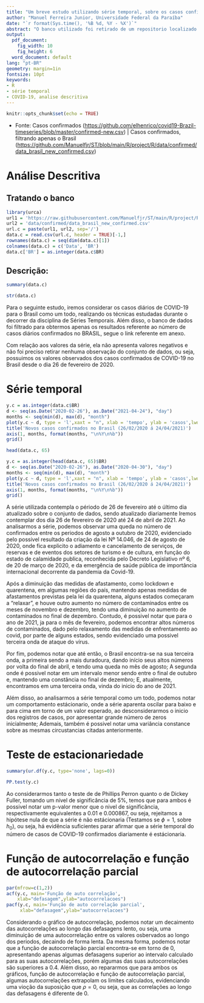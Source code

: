 ```yaml
---
title: "Um breve estudo utilizando série temporal, sobre os casos confirmados de COVID-19 no Brasil"
author: "Manuel Ferreira Junior, Universidade Federal da Paraíba"
date: "`r format(Sys.time(), '%B %d, %Y - %X')`"
abstract: "O banco utilizado foi retirado de um repositorio localizado no github, sendo mantido por uma iniciativa do dono do repositorio. Os dados estão localizados de forma simples e prática, coletados manualmente do Ministério da Saúde. O conjunto de dados é continuamente atualizado, sendo realizado sempre proximo a meia noite."
output:
  pdf_document: 
    fig_width: 10
    fig_height: 6
  word_document: default
lang: "pt-BR"
geometry: margin=1in
fontsize: 10pt
keywords: 
- R
- série temporal
- COVID-19, analise descritiva
---
```


```r
knitr::opts_chunk$set(echo = TRUE)
```

- Fonte: Casos confirmados (<https://github.com/elhenrico/covid19-Brazil-timeseries/blob/master/confirmed-new.csv>)
| Casos confirmados, filtrando apenas o Brasil (<https://github.com/Manuelfjr/ST/blob/main/R/project/R/data/confirmed/data_brasil_new_confirmed.csv>)

# Análise Descritiva
## Tratando o banco

```r
library(urca)
url1 = 'https://raw.githubusercontent.com/Manuelfjr/ST/main/R/project/R'
url2 = 'data/confirmed/data_brasil_new_confirmed.csv'
url.c = paste(url1, url2, sep='/')
data.c = read.csv(url.c, header = TRUE)[-1,]
rownames(data.c) = seq(dim(data.c)[1])
colnames(data.c) = c('Data', 'BR')
data.c['BR'] = as.integer(data.c$BR)
```

## Descrição:
```r
summary(data.c)
```

```r
str(data.c)
```

\qquad Para o seguinte estudo, iremos considerar os casos diários de COVID-19 para o Brasil como um todo, realizando os técnicas estudadas durante o decorrer da disciplina de Séries Temporais. Além disso, o banco de dados foi filtrado para obtermos apenas os resultados referente ao número de casos diários confirmados no BRASIL, segue o link referente em anexo.    

\qquad Com relação aos valores da série, ela não apresenta valores negativos e não foi preciso retirar nenhuma observação do conjunto de dados, ou seja, possuimos os valores observados dos casos confirmados de COVID-19 no Brasil desde o dia 26 de fevereiro de 2020.

# Série temporal
```r
y.c = as.integer(data.c$BR)
d <- seq(as.Date("2020-02-26"), as.Date("2021-04-24"), "day")
months <- seq(min(d), max(d), "month")
plot(y.c ~ d, type = 'l',xaxt = "n", xlab = 'tempo', ylab = 'casos',lwd = 0.5)
title('Novos casos confirmados no Brasil (26/02/2020 á 24/04/2021)')
axis(1, months, format(months, "\n%Y\n%b"))
grid()
```
```r
head(data.c, 65)
```


```r
y.c = as.integer(head(data.c, 65)$BR)
d <- seq(as.Date("2020-02-26"), as.Date("2020-04-30"), "day")
months <- seq(min(d), max(d), "month")
plot(y.c ~ d, type = 'l',xaxt = "n", xlab = 'tempo', ylab = 'casos',lwd = 0.5)
title('Novos casos confirmados no Brasil (26/02/2020 á 24/04/2021)')
axis(1, months, format(months, "\n%Y\n%b"))
grid()
```


\qquad A série utilizada contempla o périodo de 26 de fevereiro até o último dia atualizado sobre o conjunto de dados, sendo atualizado diariamente Iremos contemplar dos dia 26 de fevereiro de 2020 até 24 de abril de 2021. Ao analisarmos a série, podemos observar uma queda no número de confirmados entre os periodos de agosto a outubro de 2020, evidenciado pelo possivel resultado da criação da lei Nº 14.046, de 24 de agosto de 2020, onde fica explicito o adiamento e cancelamento de serviços, de reservas e de eventos dos setores de turismo e de cultura, em função do estado de calamidade publica, reconhecida pelo Decreto Legislativo nº 6, de 20 de março de 2020, e da emergência de saúde pública de importância internacional decorrente da pandemia da Covid-19.   

\qquad Após a diminuição das medidas de afastamento, como lockdown e quarentena, em algumas regiões do país, mantendo apenas medidas de afastamentos previstas pela lei da quarentena, alguns estados começaram a “relaxar”, e houve outro aumento no número de contaminados entre os meses de novembro e dezembro, tendo uma diminuição no aumento de contaminados no final de dezembro. Contudo, é possivel notar que para o ano de 2021, ja para o mês de fevereiro, podemos encontrar altos números de contaminados, dado pelo relaxamento das medidas de enfrentamento ao covid, por parte de alguns estados, sendo evidenciado uma  possivel terceira onda de ataque do vírus.   

\qquad Por fim, podemos notar que até então, o Brasil encontra-se na sua terceira onda, a primeira sendo a mais duradoura, dando início seus altos números por volta do final de abril, e tendo uma queda no mês de agosto; A segunda onde é possivel notar em um intervalo menor sendo entre o final de outubro e, mantendo uma constância no final de dezembro; E, atualmente, encontramos em uma terceira onda, vinda do inicio do ano de 2021.   

\qquad Além disso, ao analisarmos a série temporal como um todo, podemos notar um comportamento estácionario, onde a série aparenta oscilar para baixo e para cima em torno de um valor esperado, ao desconsiderarmos o inicio dos registros de casos, por apresentar grande número de zeros inicialmente; Ademais, também é possivel notar uma variância constance sobre as mesmas circustancias citadas anteriormente.  

# Teste de estacionariedade

```r
summary(ur.df(y.c, type='none', lags=0))
```

```r
PP.test(y.c)
```

\qquad Ao considerarmos tanto o teste de de Phillips Perron quanto o de Dickey Fuller, tomando um nível de significância de 5%, temos que para ambos é possivel notar um p-valor menor que o nivel de significância, respectivamente equivalentes a 0.01 e 0.000867, ou seja, rejeitamos a hipótese nula de que a série é não estácionaria (Testamos se $\phi = 1$, sobre $h_{0}$), ou seja, há evidência suficientes parar afirmar que a série temporal do número de casos de COVID-19 confirmados diariamente é estácionaria.

# Função de autocorrelação e função de autocorrelação parcial
```r
par(mfrow=c(1,2))
acf(y.c, main='Função de auto correlação',
    xlab="defasagem",ylab="autocorrelacoes")
pacf(y.c, main='Função de auto correlação parcial',
     xlab="defasagem",ylab="autocorrelacoes")
```

\qquad Considerando o gráfico de autocorrelação, podemos notar um decaimento das autocorrelações ao longo das defasagens lento, ou seja, uma diminuição de uma autocorrelação entre os valores osbervados ao longo dos periodos, decaindo de forma lenta. Da mesma forma, podemos notar que a função de autocorrelação parcial encontra-se em torno de 0, apresentando apenas algumas defasagens superior ao intervalo calculado para as suas autocorrelações, porém algumas das suas autocorrelações são superiores a 0.4. Além disso, ao repararmos que para ambos os gráficos, função de autocorrelação e função de autocorrelação parcial, algumas autocorrelações extrapolam os limites calculados, evidenciando uma vioção da suposição que $\rho = 0$, ou seja, que as correlações ao longo das defasagens é diferente de 0.